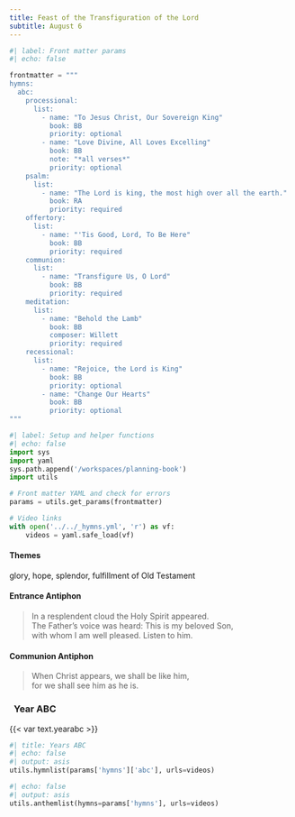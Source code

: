 ```yaml
---
title: Feast of the Transfiguration of the Lord
subtitle: August 6
---
```


```python
#| label: Front matter params
#| echo: false

frontmatter = """
hymns:
  abc:
    processional:
      list:
        - name: "To Jesus Christ, Our Sovereign King"
          book: BB
          priority: optional
        - name: "Love Divine, All Loves Excelling"
          book: BB
          note: "*all verses*"
          priority: optional
    psalm:
      list:
        - name: "The Lord is king, the most high over all the earth."
          book: RA
          priority: required
    offertory:
      list:
        - name: "'Tis Good, Lord, To Be Here"
          book: BB
          priority: required
    communion:
      list:
        - name: "Transfigure Us, O Lord"
          book: BB
          priority: required
    meditation:
      list:
        - name: "Behold the Lamb"
          book: BB
          composer: Willett
          priority: required
    recessional:
      list:
        - name: "Rejoice, the Lord is King"
          book: BB
          priority: optional
        - name: "Change Our Hearts"
          book: BB
          priority: optional
"""
```

```python
#| label: Setup and helper functions
#| echo: false
import sys
import yaml
sys.path.append('/workspaces/planning-book')
import utils

# Front matter YAML and check for errors
params = utils.get_params(frontmatter)

# Video links
with open('../../_hymns.yml', 'r') as vf:
    videos = yaml.safe_load(vf)
```

:::  {.red}
#### **Themes**
:::

glory, hope, splendor, fulfillment of Old Testament

:::  {.red}
#### **Entrance Antiphon**
:::

> In a resplendent cloud the Holy Spirit appeared.  
> The Father’s voice was heard: This is my beloved Son,  
> with whom I am well pleased. Listen to him.

:::  {.red}
#### **Communion Antiphon**
:::

> When Christ appears, we shall be like him,  
for we shall see him as he is.

::: {.titlered}
### &nbsp; Year ABC
:::
{{< var text.yearabc >}}

```python
#| title: Years ABC
#| echo: false
#| output: asis
utils.hymnlist(params['hymns']['abc'], urls=videos)
```


```python
#| echo: false
#| output: asis
utils.anthemlist(hymns=params['hymns'], urls=videos)
```
